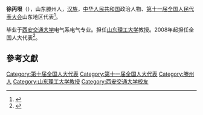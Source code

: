 '''徐丙垠'''（{{bd|1961年||}}），山东滕州人，[[汉族|汉族]]，[[中华人民共和国|中华人民共和国]]政治人物、[[第十一届全国人民代表大会|第十一届全国人民代表大会]]山东地区代表<ref>{{cite web|author=新华网|title=第十一届全国人大代表|url=http://news.xinhuanet.com/ziliao/2008-03/03/content_7708230.htm?node=36628|publisher=新华网|accessdate=2014-01-07|archive-date=2014-01-10|archive-url=https://web.archive.org/web/20140110211415/http://news.xinhuanet.com/ziliao/2008-03/03/content_7708230.htm?node=36628|dead-url=no}}</ref>。

毕业于[[西安交通大学|西安交通大学]]电气系电气专业。担任[[山东理工大学|山东理工大学]]教授。2008年起担任全国人大代表<ref>{{cite news|title=全国人大代表信息-徐丙垠|url= http://210.82.31.1:8084/delegate/viewDelegate.action?dbid=111357|accessdate=2013-04-05|newspaper=全国人大网|archive-url=https://web.archive.org/web/20140424094618/http://www.npc.gov.cn/delegate/viewDelegate.action?dbid=111357|archive-date=2014-04-24|dead-url=yes}}</ref>。

==參考文獻==
{{reflist}}

{{normdaten}}
{{DEFAULTSORT:xu bingyin}}
[[Category:第十届全国人大代表|Category:第十届全国人大代表]]
[[Category:第十一届全国人大代表|Category:第十一届全国人大代表]]
[[Category:滕州人|Category:滕州人]]
[[Category:山东理工大学教授|Category:山东理工大学教授]]
[[Category:西安交通大学校友|Category:西安交通大学校友]]
{{中國人物小作品}}